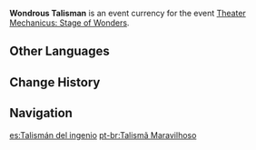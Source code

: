 {{Item Infobox
|id           = 000130
|image        = Item Peace Talisman.png
|type         = Event Items
|group        = Event Currencies
|event        = Theater Mechanicus: Stage of Wonders
|quality      = 4
|description  = A mysterious talisman obtained by playing Theater Mechanicus: Stage of Wonders. Exchange them with Komakata for some precious items.
|source1      = [[Theater Mechanicus: Stage of Wonders]]
}}
'''Wondrous Talisman''' is an event currency for the event [[Theater Mechanicus: Stage of Wonders]].

==Other Languages==
{{Other Languages
|en      = Wondrous Talisman
|zhs     = 灵妙玉符
|zhs_rm  = Língmiào Yù Fú
|zht     = 靈妙玉符
|zht_rm  = Língmiào Yù Fú
|zh_tl   = Wondrous Jade Talisman
|ja      = 霊妙玉佩
|ja_rm   = Reimyou Gyokuhai{{Assumed}}
|ja_tl   = Wondrous Jade Talisman
|ko      = 신묘한 옥 장신구
|ko_rm   = Sinmyohan Ok Jangsingu
|ko_tl   = Mysterious Jade Accessory
|es      = Talismán del ingenio
|es_tl   = 
|fr      = Talisman des merveilles
|fr_tl   = Talisman of Wonders
|ru      = Чудесный талисман
|ru_tl   = Wondrous Talisman
|th      = Wondrous Talisman
|vi      = Bùa Diệu Kỳ
|vi_tl   = 
|de      = Wundersamer Talisman
|de_tl   = Strange Talisman
|id      = Wondrous Talisman
|pt      = Talismã Maravilhoso
|pt_tl   = 
|tr      = Harikalar Tılsımı
|tr_tl   = 
|it      = Talismano portentoso
|it_tl   = 
}}

==Change History==
{{Change History|2.0}}

==Navigation==
{{Precious Navbox|Currency}}

[[es:Talismán del ingenio]]
[[pt-br:Talismã Maravilhoso]]